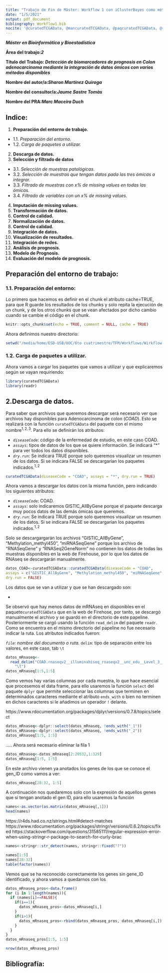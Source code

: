 ```yaml
---
title: "Trabajo de Fin de Máster: Workflow 1 con iClusterBayes como método de integración de datos multiómicos"
date: "1/5/2021"
output: pdf_document
bibliography: Workflow1.bib
nocite: '@curatedTCGAData, @mancuratedTCGAData, @paqcuratedTCGAData, @readr @LaTexMathematics, @RstudioUnusedReferences, @citarbib' 
---
```


**_Máster en Bioinformática y Bioestadística_** 

**Área del trabajo:_2_**

**Título del Trabajo: _Detección de biomarcadores de prognosis en Colon adenocarcinoma mediante la integración de datos ómicos con varios métodos disponibles_**

**Nombre del autor/a:_Sharon Martínez Quiroga_**

**Nombre del consultor/a:_Jaume Sastre Tomàs_**

**Nombre del PRA:_Marc Maceira Duch_**




## Indice:

1. __Preparación del entorno de trabajo.__
  * 1.1. _Preparación del entorno._
  * 1.2. _Carga de paquetes a utilizar._
2. __Descarga de datos.__
3. __Selección y filtrado de datos__
  * 3.1. _Selección de muestras patológicas._
  * 3.2. _Selección de muestras que tengan datos pada las tres ómicas a integrar._
  * 3.3. _Filtrado de muestras con x% de missing values en todas las ómicas._
  * 3.4. _Filtrado de variables con un x% de missing values._
4. __Imputación de missing values.__
5. __Transformación de datos.__
6. __Control de calidad.__
7. __Normalización de datos.__
8. __Control de calidad.__
9. __Integración de datos.__
10. __Visualización de resultados.__
11. __Integración de redes.__
12. __Análisis de prognosis.__
113. __Modelo de Prognosis.__
11. __Evaluación del modelo de prognosis.__

## Preparación del entorno de trabajo:

### 1.1. Preparación del entorno:

Lo primero que hacemos es definir en el chunk el atributo cache=TRUE, para que R guarde los resultados de los chunks y solo repita la ejecución de un chunk, y de los otros chunks que se vean afectados por dicho cambio cuando se cambie el código en el chunk.

```r
knitr::opts_chunk$set(echo = TRUE, comment = NULL, cache = TRUE)
```

Ahora definimos nuestro directorio:
```r
setwd("/media/home/ESD-USB/UOC/6to cuatrimestre/TFM/Workflows/Wirkflow iClusterBayes")
```

### 1.2. Carga de paquetes a utilizar.

Ahora vamos a cargar los paquetes que vamos a utilizar y que explicaremos según se vayan requiriendo:

```r
library(curatedTCGAData)
library(readr)

```

## 2.Descarga de datos.

Para saber que archivos que queremos descargar será necesario ver que archivos hay disponibles para Adenocarcinoma de colon (*COAD*). Esto se realizará con la función `curatedTCGAData` del paquete con el mismo nombre$^{1,2,3}$. Para ello se definirán los atributos:

* _`diseaseCode`_: código de la enfermedad de estudio, en este caso COAD.
* _`assays`_: tipos de datos de los que se quiere información. Se indicará "*" para ver todos los datos disponibles.
* _`dry.run`_: Se indicará TRUE porque solo queremos visualizar un resumen de los datos. Si se indicara FALSE se descargarían los paquetes indicados.$^{1,2}$

```r
curatedTCGAData(diseaseCode = "COAD", assays = "*", dry.run = TRUE)
```

Ahora vamos a descargar los datos con la misma función, pero indicando los siguientes atributos:

* _`diseaseCode`_: COAD.
* _`assays`_: solo indicaremos GISTIC_AllByGene porque el paquete descarga muy pocos datos de las demás ómicas que queremos.
* _`dry.run`_: Se indicará TRUE porque solo queremos visualizar un resumen de los datos. Si se indicara FALSE se descargarían los paquetes indicados.$^{1,2}$

Solo se descargargarán los archivos "GISTIC_AllByGene", "Methylation_methyl450", "miRNASeqGene" porque los archivo de "RNASeqGene" y "RNASeq2GeneNorm" no contienen los datos de todas las muestras disponibles en la web de Firehouse, por lo que los datos de RNAseq se descargarán manualmente. 

```r
datos_COAD<-curatedTCGAData::curatedTCGAData(diseaseCode = "COAD", 
assays = c("GISTIC_AllByGene", "Methylation_methyl450", "miRNASeqGene", "RPPAArray"),
dry.run = FALSE)
```

Los datos que se van a utilizar y que se han descargado son:

*

Se observó que hay menos datos de mRNAseq en disponibles en el paquete`curatedTCGAData` que en la web de Firehose, por tanto, se descargó manualmente el archivo y se guardó en el directorio de este papeline. Posteriormente se cargó usando la función `read_delim` del paquete `readr`. Como se encuentra en el mismo directorio del papeline no fue necesario indicar la ruta. Los atributos indicados fueron:

*`file`: nombre del documento o ruta. 
*`delim`: tipo de separación entre los valores, en este caso, tab `\t`

```r
datos_mRnaseq<- 
  read_delim("COAD.rnaseqv2__illuminahiseq_rnaseqv2__unc_edu__Level_3__RSEM_genes__data.data.txt", 
    "\t")
datos_mRnaseq[1:5,1:5]
```

Como vemos hay varias columnas por cada muestra, lo que hace esencial que procesemos el data frame, para ello usaremos la función `select` del paquete `dplyr` que permite seleccionar las columnas que terminen en determinados caracteres mediante el atributo `ends_with` o bien no terminen en dichos caracteres si le añadimos un operador `!` delante.

https://www.rdocumentation.org/packages/dplyr/versions/0.7.8/topics/select
```r
datos_mRnaseq<-dplyr::select(datos_mRnaseq, !ends_with("_1"))
datos_mRnaseq<-dplyr::select(datos_mRnaseq, !ends_with("_2"))
datos_mRnaseq[1:5, 1:5]
```
..... Ahora será necesario eliminar la fila 1

```r
datos_mRnaseq<-datos_mRnaseq[2:20532,1:329]
datos_mRnaseq[1:5, 1:5]
```

En este archivo vienen ya anotados los genes de los que se conoce el gen_ID como vamos a ver:

```r
datos_mRnaseq[28:32, 1:5]
```

A continuación nos quedaremos solo con la expresión de aquellos genes que si tengan anotado el gen ID, para ello usaremos la función 

```r
names<-as.vector(as.matrix(datos_mRnaseq[,1]))
head(names)
```
https://r4ds.had.co.nz/strings.html#detect-matches
https://www.rdocumentation.org/packages/stringr/versions/0.6.2/topics/fixed
https://stackoverflow.com/questions/31585111/regular-expression-error-when-using-stringr-r-package-to-search-for-curly-brac


```r
names<-stringr::str_detect(names, stringr::fixed("?"))
```

```r
names[1:5]
names[28:32]
table(factor(names))
```

Vemos que se ha reconocido correctamente los genes sin gene_ID identificado, y ahora vamos a quedarnos con los 

```r
datos_mRnaseq_pros<-data.frame()
for (i in 1:length(names)){
  if (names[i]==FALSE){
    if(i==1){
      datos_mRnaseq_pros<-datos_mRnaseq[i,]
    }
    if(i>1){
      datos_mRnaseq_pros<-rbind(datos_mRnaseq_pros, datos_mRnaseq[i,])
    }
  }
}
datos_mRnaseq_pros[1:5, 1:5]
```

```r
nrow(datos_mRnaseq_pros)
```

## Bibliografía:

